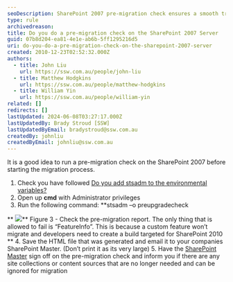 ```yaml
---
seoDescription: SharePoint 2007 pre-migration check ensures a smooth transition to SharePoint 2010 by identifying potential issues and eliminating unnecessary site collections or content sources.
type: rule
archivedreason:
title: Do you do a pre-migration check on the SharePoint 2007 Server
guid: 07b8d204-ea81-4e1e-ab6b-5ff1295216d5
uri: do-you-do-a-pre-migration-check-on-the-sharepoint-2007-server
created: 2010-12-23T02:52:32.000Z
authors:
  - title: John Liu
    url: https://ssw.com.au/people/john-liu
  - title: Matthew Hodgkins
    url: https://ssw.com.au/people/matthew-hodgkins
  - title: William Yin
    url: https://ssw.com.au/people/william-yin
related: []
redirects: []
lastUpdated: 2024-06-08T03:27:17.000Z
lastUpdatedBy: Brady Stroud [SSW]
lastUpdatedByEmail: bradystroud@ssw.com.au
createdBy: johnliu
createdByEmail: johnliu@ssw.com.au
---
```


It is a good idea to run a pre-migration check on the SharePoint 2007 before starting the migration process.

1. Check you have followed [Do you add stsadm to the environmental variables?](/do-you-add-stsadm-to-environmental-variables)
2. Open up **cmd** with Administrator privileges
3. Run the following command: \*\*stsadm –o preupgradecheck

** ![](preupgradecheck.png)**
Figure 3 - Check the pre-migration report. The only thing that is allowed to fail is “FeatureInfo”. This is because a custom feature won’t migrate and developers need to create a build targeted for SharePoint 2010 \*\* 4. Save the HTML file that was generated and email it to your companies SharePoint Master. (Don’t print it as its very large) 5. Have the [SharePoint Master](/do-you-have-a-sharepoint-master) sign off on the pre-migration check and inform you if there are any site collections or content sources that are no longer needed and can be ignored for migration
